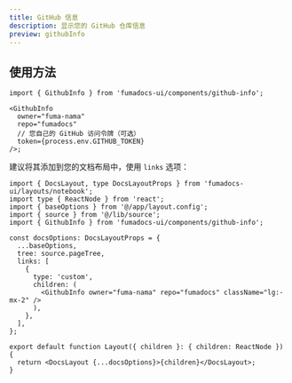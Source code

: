```yaml
---
title: GitHub 信息
description: 显示您的 GitHub 仓库信息
preview: githubInfo
---
```


## 使用方法

```tsx
import { GithubInfo } from 'fumadocs-ui/components/github-info';

<GithubInfo
  owner="fuma-nama"
  repo="fumadocs"
  // 您自己的 GitHub 访问令牌（可选）
  token={process.env.GITHUB_TOKEN}
/>;
```

建议将其添加到您的文档布局中，使用 `links` 选项：

```tsx title="app/docs/layout.tsx"
import { DocsLayout, type DocsLayoutProps } from 'fumadocs-ui/layouts/notebook';
import type { ReactNode } from 'react';
import { baseOptions } from '@/app/layout.config';
import { source } from '@/lib/source';
import { GithubInfo } from 'fumadocs-ui/components/github-info';

const docsOptions: DocsLayoutProps = {
  ...baseOptions,
  tree: source.pageTree,
  links: [
    {
      type: 'custom',
      children: (
        <GithubInfo owner="fuma-nama" repo="fumadocs" className="lg:-mx-2" />
      ),
    },
  ],
};

export default function Layout({ children }: { children: ReactNode }) {
  return <DocsLayout {...docsOptions}>{children}</DocsLayout>;
}
``` 
